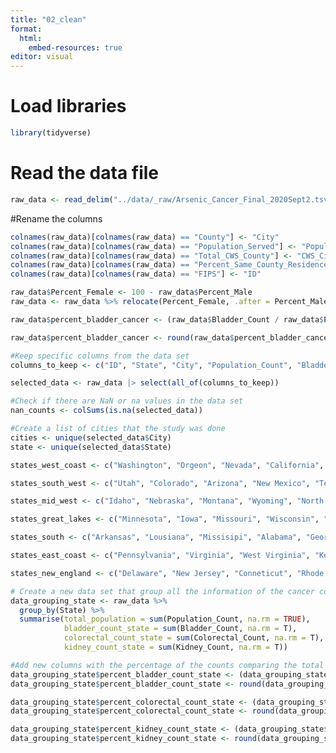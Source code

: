 ```yaml
---
title: "02_clean"
format:
  html:
    embed-resources: true
editor: visual
---
```


# Load libraries

```r
library(tidyverse)
```

# Read the data file

```r
raw_data <- read_delim("../data/_raw/Arsenic_Cancer_Final_2020Sept2.tsv", delim = "\t", show_col_types = FALSE)
```

#Rename the columns

```r
colnames(raw_data)[colnames(raw_data) == "County"] <- "City"
colnames(raw_data)[colnames(raw_data) == "Population_Served"] <- "Population_Count"
colnames(raw_data)[colnames(raw_data) == "Total_CWS_County"] <- "CWS_City"
colnames(raw_data)[colnames(raw_data) == "Percent_Same_County_Residence_At_Least_5_Years"] <- "Percent_Same_City_Residence_At_Least_5_Years"
colnames(raw_data)[colnames(raw_data) == "FIPS"] <- "ID"
```


```r
raw_data$Percent_Female <- 100 - raw_data$Percent_Male
raw_data <- raw_data %>% relocate(Percent_Female, .after = Percent_Male)

raw_data$percent_bladder_cancer <- (raw_data$Bladder_Count / raw_data$Population_Count) * 100

raw_data$percent_bladder_cancer <- round(raw_data$percent_bladder_cancer, 2)

```


```r
#Keep specific columns from the data set
columns_to_keep <- c("ID", "State", "City", "Population_Count", "Bladder_Count", "Colorectal_Count", "Kidney_Count", "CWS_City", "Percent_Male", "Percent_Female", "Percent_Same_City_Residence_At_Least_5_Years", "Percent_Ever_Had_Endoscopy", "Percent_Ever_Smoked", "EQI_AIR", "EQI_WATER", "EQI_LAND", "EQI_SD", "EQI_BUILT", "EQI_OVERALL")

selected_data <- raw_data |> select(all_of(columns_to_keep))
```

```r
#Check if there are NaN or na values in the data set
nan_counts <- colSums(is.na(selected_data))
```

```r
#Create a list of cities that the study was done
cities <- unique(selected_data$City)
state <- unique(selected_data$State)

```

```r
states_west_coast <- c("Washington", "Orgeon", "Nevada", "California", "Alaska", "Hawaii")

states_south_west <- c("Utah", "Colorado", "Arizona", "New Mexico", "Texas", "Oklahoma")

states_mid_west <- c("Idaho", "Nebraska", "Montana", "Wyoming", "North Dakota", "South Dakota", "Nebraska", "Kansas") 

states_great_lakes <- c("Minnesota", "Iowa", "Missouri", "Wisconsin", "Illinois", "Indiana", "Michigan", "Ohio")

states_south <- c("Arkansas", "Lousiana", "Missisipi", "Alabama", "Georgia", "Florida", "South Carolina", "Tennesse", "North Carolina")

states_east_coast <- c("Pennsylvania", "Virginia", "West Virginia", "Kentucky", "Distict of Columbia", "Maryland")

states_new_england <- c("Delaware", "New Jersey", "Conneticut", "Rhode Island", "New York", "Massachusetts", "Vermont", "New Hampshire", "Maine")
```

```r
# Create a new data set that group all the information of the cancer count
data_grouping_state <- raw_data %>%
  group_by(State) %>%
  summarise(total_population = sum(Population_Count, na.rm = TRUE),
            bladder_count_state = sum(Bladder_Count, na.rm = T),
            colorectal_count_state = sum(Colorectal_Count, na.rm = T),
            kidney_count_state = sum(Kidney_Count, na.rm = T))

#Add new columns with the percentage of the counts comparing the total population tested
data_grouping_state$percent_bladder_count_state <- (data_grouping_state$bladder_count_state / data_grouping_state$total_population) * 100
data_grouping_state$percent_bladder_count_state <- round(data_grouping_state$percent_bladder_count_state, 2)

data_grouping_state$percent_colorectal_count_state <- (data_grouping_state$colorectal_count_state / data_grouping_state$total_population) * 100
data_grouping_state$percent_colorectal_count_state <- round(data_grouping_state$percent_colorectal_count_state, 2)

data_grouping_state$percent_kidney_count_state <- (data_grouping_state$kidney_count_state / data_grouping_state$total_population) * 100
data_grouping_state$percent_kidney_count_state <- round(data_grouping_state$percent_kidney_count_state, 2)
```

